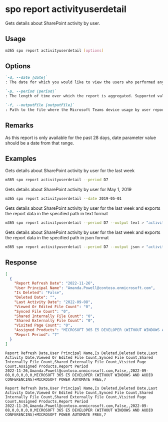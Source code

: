 
# spo report activityuserdetail

Gets details about SharePoint activity by user.

## Usage

```sh
m365 spo report activityuserdetail [options]
```

## Options

```md defintion-list
`-d, --date [date]`
: The date for which you would like to view the users who performed any activity. Supported date format is `YYYY-MM-DD`. Specify either `date` or `period`, but not both.

`-p, --period [period]`
: The length of time over which the report is aggregated. Supported values `D7`, `D30`, `D90`, `D180`. Specify either `date` or `period`, but not both.

`-f, --outputFile [outputFile]`
: Path to the file where the Microsoft Teams device usage by user report should be stored in.
```

<Global />

## Remarks

As this report is only available for the past 28 days, date parameter value should be a date from that range.

## Examples

Gets details about SharePoint activity by user for the last week

```sh
m365 spo report activityuserdetail --period D7
```

Gets details about SharePoint activity by user for May 1, 2019

```sh
m365 spo report activityuserdetail --date 2019-05-01
```

Gets details about SharePoint activity by user for the last week and exports the report data in the specified path in text format

```sh
m365 spo report activityuserdetail --period D7 --output text > "activityuserdetail.txt"
```

Gets details about SharePoint activity by user for the last week and exports the report data in the specified path in json format

```sh
m365 spo report activityuserdetail --period D7 --output json > "activityuserdetail.json"
```

## Response

<Tabs>
  <TabItem value="JSON">

  ```json
  [
    {
      "Report Refresh Date": "2022-11-26",
      "User Principal Name": "Amanda.Powell@contoso.onmicrosoft.com",
      "Is Deleted": "False",
      "Deleted Date": "",
      "Last Activity Date": "2022-09-08",
      "Viewed Or Edited File Count": "0",
      "Synced File Count": "0",
      "Shared Internally File Count": "0",
      "Shared Externally File Count": "0",
      "Visited Page Count": "0",
      "Assigned Products": "MICROSOFT 365 E5 DEVELOPER (WITHOUT WINDOWS AND AUDIO CONFERENCING)+MICROSOFT POWER AUTOMATE FREE",
      "Report Period": "7"
    }
  ]
  ```

  </TabItem>
  <TabItem value="Text">

  ```text
  Report Refresh Date,User Principal Name,Is Deleted,Deleted Date,Last Activity Date,Viewed Or Edited File Count,Synced File Count,Shared Internally File Count,Shared Externally File Count,Visited Page Count,Assigned Products,Report Period
  2022-11-26,Amanda.Powell@contoso.onmicrosoft.com,False,,2022-09-08,0,0,0,0,0,MICROSOFT 365 E5 DEVELOPER (WITHOUT WINDOWS AND AUDIO CONFERENCING)+MICROSOFT POWER AUTOMATE FREE,7
  ```

  </TabItem>
  <TabItem value="CSV">

  ```csv
  Report Refresh Date,User Principal Name,Is Deleted,Deleted Date,Last Activity Date,Viewed Or Edited File Count,Synced File Count,Shared Internally File Count,Shared Externally File Count,Visited Page Count,Assigned Products,Report Period
  2022-11-26,Amanda.Powell@contoso.onmicrosoft.com,False,,2022-09-08,0,0,0,0,0,MICROSOFT 365 E5 DEVELOPER (WITHOUT WINDOWS AND AUDIO CONFERENCING)+MICROSOFT POWER AUTOMATE FREE,7
  ```

  </TabItem>
</Tabs>


